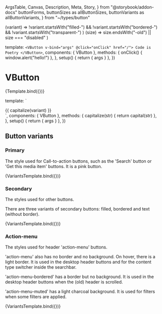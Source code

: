   ArgsTable,
  Canvas,
  Description,
  Meta,
  Story,
} from "@storybook/addon-docs"
  buttonForms,
  buttonSizes as allButtonSizes,
  buttonVariants as allButtonVariants,
} from "~/types/button"

<Meta title="Components/VButtonOld" components={VButton} />

  (variant) =>
    !variant.startsWith("filled-") &&
    !variant.startsWith("bordered-") &&
    !variant.startsWith("transparent-")
)
  (size) => size.endsWith("-old") || size === "disabled"
)

  template: `
    <VButton v-bind="args" @click="onClick" href="/">
      Code is Poetry
    </VButton>
  `,
  components: { VButton },
  methods: {
    onClick() {
      window.alert("hello!")
    },
  },
  setup() {
    return { args }
  },
})

# VButton

<Description of={VButton} />

<ArgsTable of={VButton} />

<Canvas>
  <Story
    name="VButton"
    parameters={{
      viewport: { defaultViewport: "sm" },
    }}
    argTypes={{
      as: {
        options: buttonForms,
        control: { type: "radio" },
      },
      variant: {
        options: buttonVariants,
        control: { type: "select" },
      },
      pressed: { control: "boolean" },
      size: {
        options: buttonSizes,
        control: { type: "radio" },
      },
      disabled: { control: "boolean" },
      focusableWhenDisabled: { control: "boolean" },
      type: { control: "text" },
    }}
  >
    {Template.bind({})}
  </Story>
</Canvas>

  template: `
<div class="flex gap-4 flex-wrap">
<VButton v-for="variant in args.variants"
    :variant="variant"
    :key="variant"
    class="caption-bold"
    v-bind="args">
    {{ capitalize(variant) }}
    </VButton>
  </div>`,
  components: { VButton },
  methods: {
    capitalize(str) {
      return capital(str)
    },
  },
  setup() {
    return { args }
  },
})

## Button variants

### Primary

The style used for Call-to-action buttons, such as the 'Search' button or 'Get
this media item' buttons. It is a pink button.

<Canvas>
  <Story
    name="primary"
    args={{ variants: ["primary"] }}
    argTypes={{
      pressed: { control: "boolean" },
      size: {
        options: buttonSizes,
        control: { type: "radio" },
      },
      disabled: { control: "boolean" },
    }}
  >
    {VariantsTemplate.bind({})}
  </Story>
</Canvas>

### Secondary

The styles used for other buttons.

There are three variants of secondary buttons: filled, bordered and text
(without border).

<Canvas>
  <Story
    name="secondary"
    args={{ variants: ["secondary-bordered", "secondary-filled", "secondary"] }}
    argTypes={{
      pressed: { control: "boolean" },
      size: {
        options: buttonSizes,
        control: { type: "radio" },
      },
      disabled: { control: "boolean" },
    }}
  >
    {VariantsTemplate.bind({})}
  </Story>
</Canvas>

### Action-menu

The styles used for header 'action-menu' buttons.

'action-menu' also has no border and no background. On hover, there is a light
border. It is used in the desktop header buttons and for the content type
switcher inside the searchbar.

'action-menu-bordered' has a border but no background. It is used in the desktop
header buttons when the (old) header is scrolled.

'action-menu-muted' has a light charcoal background. It is used for filters when
some filters are applied.

<Canvas>
  <Story
    name="action-menu"
    args={{
      variants: ["action-menu", "action-menu-bordered", "action-menu-muted"],
    }}
    argTypes={{
      pressed: { control: "boolean" },
      size: {
        options: buttonSizes,
        control: { type: "radio" },
      },
      disabled: { control: "boolean" },
    }}
  >
    {VariantsTemplate.bind({})}
  </Story>
</Canvas>
